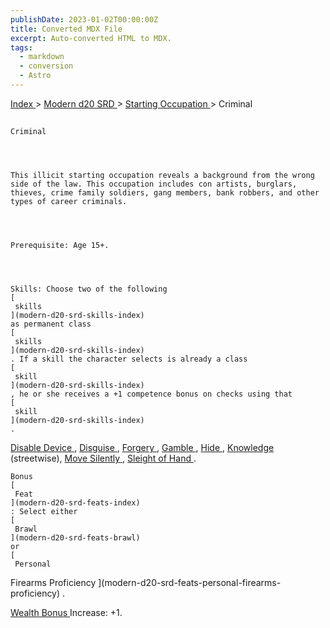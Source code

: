 ```yaml
---
publishDate: 2023-01-02T00:00:00Z
title: Converted MDX File
excerpt: Auto-converted HTML to MDX.
tags:
  - markdown
  - conversion
  - Astro
---
```


[
Index
](-index) >
[
Modern d20 SRD
](modern-d20-srd-index) >
[
Starting Occupation
](modern-d20-srd-starting-occupation-index) > Criminal

##

    Criminal




    This illicit starting occupation reveals a background from the wrong side of the law. This occupation includes con artists, burglars, thieves, crime family soldiers, gang members, bank robbers, and other types of career criminals.




    Prerequisite: Age 15+.




    Skills: Choose two of the following
    [
     skills
    ](modern-d20-srd-skills-index)
    as permanent class
    [
     skills
    ](modern-d20-srd-skills-index)
    . If a skill the character selects is already a class
    [
     skill
    ](modern-d20-srd-skills-index)
    , he or she receives a +1 competence bonus on checks using that
    [
     skill
    ](modern-d20-srd-skills-index)
    .

[
Disable Device
](modern-d20-srd-skills-disable-device)
,
[
Disguise
](modern-d20-srd-skills-disguise)
,
[
Forgery
](modern-d20-srd-skills-forgery)
,
[
Gamble
](modern-d20-srd-skills-gamble)
,
[
Hide
](modern-d20-srd-skills-hide)
,
[
Knowledge
](modern-d20-srd-skills-knowledge)
(streetwise),
[
Move
Silently
](modern-d20-srd-skills-move-silently)
,
[
Sleight
of Hand
](modern-d20-srd-skills-sleight-of-hand)
.

    Bonus
    [
     Feat
    ](modern-d20-srd-feats-index)
    : Select either
    [
     Brawl
    ](modern-d20-srd-feats-brawl)
    or
    [
     Personal

Firearms Proficiency
](modern-d20-srd-feats-personal-firearms-proficiency)
.

[
Wealth Bonus
](modern-d20-srd-wealth-wealth-bonus)
Increase: +1.
